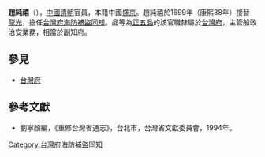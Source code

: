 '''趙純禧'''（{{bd|？||？||}}），[[中國|中國]][[清朝|清朝]]官員，本籍中國[[盛京|盛京]]。趙純禧於1699年（康熙38年）接替[[龍光|龍光]]，擔任[[台灣府海防補盜同知|台灣府海防補盜同知]]。品等為[[正五品|正五品]]的該官職隸屬於[[台灣府|台灣府]]，主管船政治安業務，相當於副知府。

==參見==
*[[台灣府|台灣府]]

==參考文獻==
*劉寧顏編，《重修台灣省通志》，台北市，台灣省文獻委員會，1994年。

{{start box}}
{{s-off}}
{{s-before|[[龍光|龍光]]}}
{{s-title|[[台灣府海防補盜同知|台灣府海防補盜同知]]|1699年上任}}
{{s-after|[[孫元衡|孫元衡]]}}
{{end box}}

[[Category:台灣府海防補盜同知|Category:台灣府海防補盜同知]]
